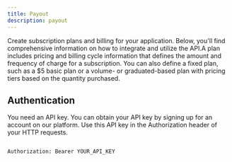```yaml
---
title: Payout
description: payout
---
```


Create subscription plans and billing for your application. Below, you'll find comprehensive information on how to integrate and utilize the API.A plan includes pricing and billing cycle information that defines the amount and frequency of charge for a subscription. You can also define a fixed plan, such as a $5 basic plan or a volume- or graduated-based plan with pricing tiers based on the quantity purchased.

## Authentication

You need an API key. You can obtain your API key by signing up for an account on our platform. Use this API key in the Authorization header of your HTTP requests.

```shell

Authorization: Bearer YOUR_API_KEY

```
<DocsFooter/>